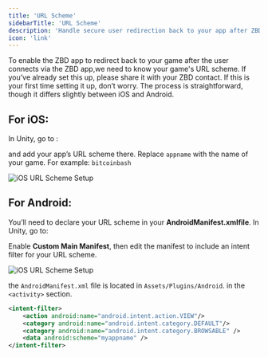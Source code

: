 ```yaml
---
title: 'URL Scheme'
sidebarTitle: 'URL Scheme'
description: 'Handle secure user redirection back to your app after ZBD OAuth login using a custom URL scheme.'
icon: 'link'
---
```


To enable the ZBD app to redirect back to your game after the user connects via the ZBD app,we need to know your game's URL scheme.
If you’ve already set this up, please share it with your ZBD contact.
If this is your first time setting it up, don’t worry. The process is straightforward, though it differs slightly between iOS and Android.

## For iOS:

In Unity, go to :
<Steps>
    <Step title="Build Settings">
    </Step>
    <Step title="Player Settings">
    </Step>
    <Step title="Other Settings">
    </Step>
    <Step title="Supported URL Schemes">
    </Step>
</Steps>

and add your app’s URL scheme there. Replace `appname` with the name of your game.
For example: `bitcoinbash`

<Frame>
    <img src="/img/rewards/schema-ios.png" alt="iOS URL Scheme Setup" />
</Frame>

## For Android:

You’ll need to declare your URL scheme in your **AndroidManifest.xmlfile**. In Unity, go to:

<Steps>
    <Step title="Build Settings">
    </Step>
    <Step title="Player Settings">
    </Step>
    <Step title="Publishing Settings ">
    </Step>
</Steps>

Enable **Custom Main Manifest**, then edit the manifest to include an intent filter for your URL scheme.

<Frame>
    <img src="/img/rewards/schema-android.png" alt="iOS URL Scheme Setup" />
</Frame>

the `AndroidManifest.xml` file is located in `Assets/Plugins/Android`. in the `<activity>` section.


```xml
<intent-filter>
	<action android:name="android.intent.action.VIEW"/>
	<category android:name="android.intent.category.DEFAULT"/>
	<category android:name="android.intent.category.BROWSABLE" />
	<data android:scheme="myappname" />
</intent-filter>
```
